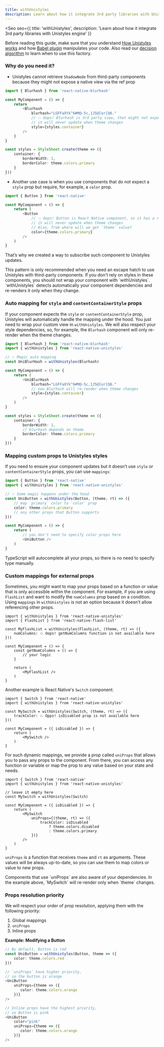 ```yaml
---
title: withUnistyles
description: Learn about how it integrate 3rd party libraries with Unistyles engine
---
```



<Seo
    seo={{
        title: 'withUnistyles',
        description: 'Learn about how it integrate 3rd party libraries with Unistyles engine'
    }}
>


Before reading this guide, make sure that you understand [How Unistyles works](/v3/start/how-unistyles-works) and how [Babel plugin](/v3/other/babel-plugin)
manipulates your code. Also read our [decision algorithm](/v3/references/3rd-party-views) to learn when to use this factory.

### Why do you need it?

- Unistyles cannot retrieve `ShadowNode` from third-party components because they might not expose a native view via the ref prop

```ts
import { Blurhash } from 'react-native-blurhash'

const MyComponent = () => {
    return
        <Blurhash
            blurhash="LGFFaXYk^6#M@-5c,1J5@[or[Q6."
            // 💥 Oops! Blurhash is 3rd party view, that might not expose the `ref` prop
            // it will never update when theme changes
            style={styles.container}
        />
    }
}

const styles = StyleSheet.create(theme => ({
    container: {
        borderWidth: 1,
        borderColor: theme.colors.primary
    }
}))
```

- Another use case is when you use components that do not expect a `style` prop but require, for example, a `color` prop.

```ts
import { Button } from 'react-native'

const MyComponent = () => {
    return (
        <Button
            // 💥 Oops! Button is React Native component, so it has a ref, but it doesn't expect `style` prop
            // it will never update when theme changes
            // Also, from where will we get `theme` value?
            color={theme.colors.primary}
        />
    )
}
```

That’s why we created a way to subscribe such component to Unistyles updates.

<Aside>
This pattern is only recommended when you need an escape hatch to use Unistyles with third-party components.
If you don't rely on styles in these components, you should not wrap your component with `withUnistyles`.
</Aside>

<Aside type="caution">
`withUnistyles` detects automatically your component dependencies and re-renders it only when they change.
</Aside>

### Auto mapping for `style` and `contentContainerStyle` props

If your component expects the `style` or `contentContainerStyle` prop, Unistyles will automatically handle the mapping under the hood.
You just need to wrap your custom view in `withUnistyles`. We will also respect your style dependencies, so, for example, the `Blurhash` component will only re-render when the theme changes.


```ts
import { Blurhash } from 'react-native-blurhash'
import { withUnistyles } from 'react-native-unistyles'

// ✨ Magic auto mapping
const UniBlurHash = withUnistyles(Blurhash)

const MyComponent = () => {
    return (
        <UniBlurHash
            blurhash="LGFFaXYk^6#M@-5c,1J5@[or[Q6."
            // now Blurhash will re-render when theme changes
            style={styles.container}
        />
    )
}

const styles = StyleSheet.create(theme => ({
    container: {
        borderWidth: 1,
        // blurhash depends on theme
        borderColor: theme.colors.primary
    }
}))
```

### Mapping custom props to Unistyles styles

If you need to ensure your component updates but it doesn’t use `style` or `contentContainerStyle` props, you can use `mappings`:

```ts
import { Button } from 'react-native'
import { withUnistyles } from 'react-native-unistyles'

// ✨ Some magic happens under the hood
const UniButton = withUnistyles(Button, (theme, rt) => ({
    // map `primary` color to `color` prop
    color: theme.colors.primary
    // any other props that Button supports
}))

const MyComponent = () => {
    return (
        // you don't need to specify color props here
        <UniButton />
    )
}
```

TypeScript will autocomplete all your props, so there is no need to specify type manually.

### Custom mappings for external props

Sometimes, you might want to map your props based on a function or value that is only accessible within the component.
For example, if you are using `FlashList` and want to modify the `numColumns` prop based on a condition. Using `mappings` in `withUnistyles` is not an option because it doesn't allow referencing other props.

```tsx /getNumColumns/
import { withUnistyles } from 'react-native-unistyles'
import { FlashList } from 'react-native-flash-list'

const MyFlashList = withUnistyles(FlashList, (theme, rt) => ({
    numColumns: 💥 Oops! getNumColumns function is not available here
}))

const MyComponent = () => {
    const getNumColumns = () => {
        // your logic
    }

    return (
        <MyFlashList />
    )
}
```

Another example is React Native's `Switch` component:

```tsx /isDisabled/
import { Switch } from 'react-native'
import { withUnistyles } from 'react-native-unistyles'

const MySwitch = withUnistyles(Switch, (theme, rt) => ({
    trackColor: 💥 Opps! isDisabled prop is not available here
}))

const MyComponent = ({ isDisabled }) => {
    return (
        <MySwitch />
    )
}
```

For such dynamic mappings, we provide a prop called `uniProps` that allows you to pass any props to the component.
From there, you can access any function or variable or map the prop to any value based on your state and needs.

```tsx /(theme, rt)/
import { Switch } from 'react-native'
import { withUnistyles } from 'react-native-unistyles'

// leave it empty here
const MySwitch = withUnistyles(Switch)

const MyComponent = ({ isDisabled }) => {
    return (
        <MySwitch
            uniProps={(theme, rt) => ({
                trackColor: isDisabled
                    ? theme.colors.disabled
                    : theme.colors.primary
            })}
        />
    )
}
```

`uniProps` is a function that receives `theme` and `rt` as arguments. These values will be always up-to-date, so you can use them to map colors or value to new props.

<Aside>
Components that use `uniProps` are also aware of your dependencies. In the example above, `MySwitch` will re-render only when `theme` changes.
</Aside>

### Props resolution priority

We will respect your order of prop resolution, applying them with the following priority:

1. Global mappings
2. `uniProps`
3. Inline props

**Example: Modifying a Button**

```ts
// By default, Button is red
const UniButton = withUnistyles(Button, theme => ({
    color: theme.colors.red
}))

// `uniProps` have higher priority,
// so the button is orange
<UniButton
    uniProps={theme => ({
       color: theme.colors.orange
    })}
/>

// Inline props have the highest priority,
// so Button is pink
<UniButton
    color="pink"
    uniProps={theme => ({
       color: theme.colors.orange
    })}
/>
```

</Seo>
